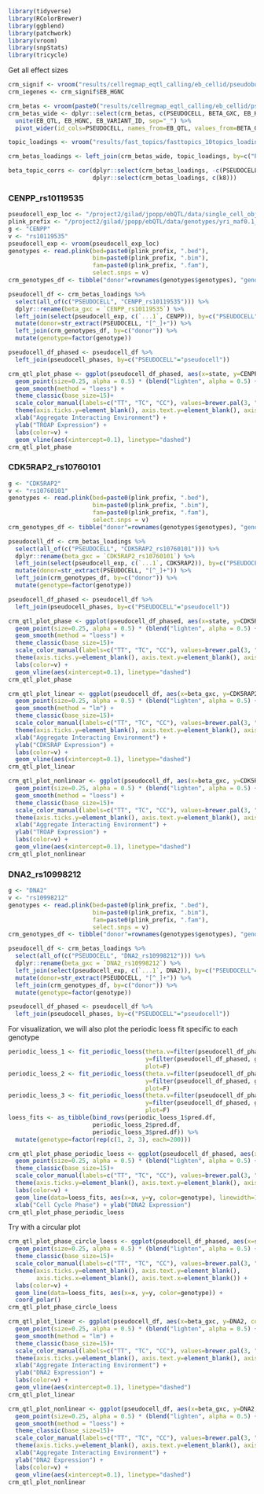 ```r
library(tidyverse)
library(RColorBrewer)
library(ggblend)
library(patchwork)
library(vroom)
library(snpStats)
library(tricycle)
```

Get all effect sizes
```r
crm_signif <- vroom("results/cellregmap_eqtl_calling/eb_cellid/pseudobulk_tmm/basic/all_genes_merged.mash-signif.fasttopics_10topics.cellregmap.sighits.tsv")
crm_iegenes <- crm_signif$EB_HGNC

crm_betas <- vroom(paste0("results/cellregmap_eqtl_calling/eb_cellid/pseudobulk_tmm/basic/mash-signif.fasttopics_10topics.", crm_iegenes, ".cellregmap.betas.tsv"))
crm_betas_wide <- dplyr::select(crm_betas, c(PSEUDOCELL, BETA_GXC, EB_HGNC, EB_VARIANT_ID)) %>%
  unite(EB_QTL, EB_HGNC, EB_VARIANT_ID, sep="_") %>%
  pivot_wider(id_cols=PSEUDOCELL, names_from=EB_QTL, values_from=BETA_GXC)

topic_loadings <- vroom("results/fast_topics/fasttopics_10topics_loadings.tsv")

crm_betas_loadings <- left_join(crm_betas_wide, topic_loadings, by=c("PSEUDOCELL"="pseudocell"))

beta_topic_corrs <- cor(dplyr::select(crm_betas_loadings, -c(PSEUDOCELL, paste0("k", seq(10)))),
                        dplyr::select(crm_betas_loadings, c(k8)))
```

### CENPP_rs10119535
```r
pseudocell_exp_loc <- "/project2/gilad/jpopp/ebQTL/data/single_cell_objects/eb_pseudocells_normalized.tsv"
plink_prefix <- "/project2/gilad/jpopp/ebQTL/data/genotypes/yri_maf0.1_all.hg38"
g <- "CENPP"
v <- "rs10119535"
pseudocell_exp <- vroom(pseudocell_exp_loc)
genotypes <- read.plink(bed=paste0(plink_prefix, ".bed"),
                        bim=paste0(plink_prefix, ".bim"),
                        fam=paste0(plink_prefix, ".fam"),
                        select.snps = v)
crm_genotypes_df <- tibble("donor"=rownames(genotypes$genotypes), "genotype"=as.numeric(genotypes$genotypes))

pseudocell_df <- crm_betas_loadings %>%
  select(all_of(c("PSEUDOCELL", "CENPP_rs10119535"))) %>% 
  dplyr::rename(beta_gxc = `CENPP_rs10119535`) %>%
  left_join(select(pseudocell_exp, c(`...1`, CENPP)), by=c("PSEUDOCELL"="...1")) %>%
  mutate(donor=str_extract(PSEUDOCELL, "[^_]+")) %>%
  left_join(crm_genotypes_df, by=c("donor")) %>%
  mutate(genotype=factor(genotype))

pseudocell_df_phased <- pseudocell_df %>% 
  left_join(pseudocell_phases, by=c("PSEUDOCELL"="pseudocell"))

crm_qtl_plot_phase <- ggplot(pseudocell_df_phased, aes(x=state, y=CENPP, color=genotype)) +
  geom_point(size=0.25, alpha = 0.5) * (blend("lighten", alpha = 0.5) + blend("multiply", alpha = 0.1)) +
  geom_smooth(method = "loess") +
  theme_classic(base_size=15)+
  scale_color_manual(labels=c("TT", "TC", "CC"), values=brewer.pal(3, "Set1")) +
  theme(axis.ticks.y=element_blank(), axis.text.y=element_blank(), axis.ticks.x=element_blank(), axis.text.x=element_blank()) +
  xlab("Aggregate Interacting Environment") +
  ylab("TROAP Expression") +
  labs(color=v) +
  geom_vline(aes(xintercept=0.1), linetype="dashed")
crm_qtl_plot_phase
```
### CDK5RAP2_rs10760101
```r
g <- "CDK5RAP2"
v <- "rs10760101"
genotypes <- read.plink(bed=paste0(plink_prefix, ".bed"),
                        bim=paste0(plink_prefix, ".bim"),
                        fam=paste0(plink_prefix, ".fam"),
                        select.snps = v)
crm_genotypes_df <- tibble("donor"=rownames(genotypes$genotypes), "genotype"=as.numeric(genotypes$genotypes))

pseudocell_df <- crm_betas_loadings %>%
  select(all_of(c("PSEUDOCELL", "CDK5RAP2_rs10760101"))) %>% 
  dplyr::rename(beta_gxc = `CDK5RAP2_rs10760101`) %>%
  left_join(select(pseudocell_exp, c(`...1`, CDK5RAP2)), by=c("PSEUDOCELL"="...1")) %>%
  mutate(donor=str_extract(PSEUDOCELL, "[^_]+")) %>%
  left_join(crm_genotypes_df, by=c("donor")) %>%
  mutate(genotype=factor(genotype))

pseudocell_df_phased <- pseudocell_df %>% 
  left_join(pseudocell_phases, by=c("PSEUDOCELL"="pseudocell"))

crm_qtl_plot_phase <- ggplot(pseudocell_df_phased, aes(x=state, y=CDK5RAP2, color=genotype)) +
  geom_point(size=0.25, alpha = 0.5) * (blend("lighten", alpha = 0.5) + blend("multiply", alpha = 0.1)) +
  geom_smooth(method = "loess") +
  theme_classic(base_size=15)+
  scale_color_manual(labels=c("TT", "TC", "CC"), values=brewer.pal(3, "Set1")) +
  theme(axis.ticks.y=element_blank(), axis.text.y=element_blank(), axis.ticks.x=element_blank(), axis.text.x=element_blank()) +
  labs(color=v) +
  geom_vline(aes(xintercept=0.1), linetype="dashed")
crm_qtl_plot_phase
```
```r
crm_qtl_plot_linear <- ggplot(pseudocell_df, aes(x=beta_gxc, y=CDK5RAP2, color=genotype)) +
  geom_point(size=0.25, alpha = 0.5) * (blend("lighten", alpha = 0.5) + blend("multiply", alpha = 0.1)) +
  geom_smooth(method = "lm") +
  theme_classic(base_size=15)+
  scale_color_manual(labels=c("TT", "TC", "CC"), values=brewer.pal(3, "Set1")) +
  theme(axis.ticks.y=element_blank(), axis.text.y=element_blank(), axis.ticks.x=element_blank(), axis.text.x=element_blank()) +
  xlab("Aggregate Interacting Environment") +
  ylab("CDK5RAP Expression") +
  labs(color=v) +
  geom_vline(aes(xintercept=0.1), linetype="dashed")
crm_qtl_plot_linear

crm_qtl_plot_nonlinear <- ggplot(pseudocell_df, aes(x=beta_gxc, y=CDK5RAP2, color=genotype)) +
  geom_point(size=0.25, alpha = 0.5) * (blend("lighten", alpha = 0.5) + blend("multiply", alpha = 0.1)) +
  geom_smooth(method = "loess") +
  theme_classic(base_size=15)+
  scale_color_manual(labels=c("TT", "TC", "CC"), values=brewer.pal(3, "Set1")) +
  theme(axis.ticks.y=element_blank(), axis.text.y=element_blank(), axis.ticks.x=element_blank(), axis.text.x=element_blank()) +
  xlab("Aggregate Interacting Environment") +
  ylab("TROAP Expression") +
  labs(color=v) +
  geom_vline(aes(xintercept=0.1), linetype="dashed")
crm_qtl_plot_nonlinear
```

### DNA2_rs10998212
```r
g <- "DNA2"
v <- "rs10998212"
genotypes <- read.plink(bed=paste0(plink_prefix, ".bed"),
                        bim=paste0(plink_prefix, ".bim"),
                        fam=paste0(plink_prefix, ".fam"),
                        select.snps = v)
crm_genotypes_df <- tibble("donor"=rownames(genotypes$genotypes), "genotype"=as.numeric(genotypes$genotypes))

pseudocell_df <- crm_betas_loadings %>%
  select(all_of(c("PSEUDOCELL", "DNA2_rs10998212"))) %>% 
  dplyr::rename(beta_gxc = `DNA2_rs10998212`) %>%
  left_join(select(pseudocell_exp, c(`...1`, DNA2)), by=c("PSEUDOCELL"="...1")) %>%
  mutate(donor=str_extract(PSEUDOCELL, "[^_]+")) %>%
  left_join(crm_genotypes_df, by=c("donor")) %>%
  mutate(genotype=factor(genotype))

pseudocell_df_phased <- pseudocell_df %>% 
  left_join(pseudocell_phases, by=c("PSEUDOCELL"="pseudocell"))
```

For visualization, we will also plot the periodic loess fit specific to each genotype
```r
periodic_loess_1 <- fit_periodic_loess(theta.v=filter(pseudocell_df_phased, genotype==1)$state,
                                       y=filter(pseudocell_df_phased, genotype==1)$DNA2,
                                       plot=F)
periodic_loess_2 <- fit_periodic_loess(theta.v=filter(pseudocell_df_phased, genotype==2)$state,
                                       y=filter(pseudocell_df_phased, genotype==2)$DNA2,
                                       plot=F)
periodic_loess_3 <- fit_periodic_loess(theta.v=filter(pseudocell_df_phased, genotype==3)$state,
                                       y=filter(pseudocell_df_phased, genotype==3)$DNA2,
                                       plot=F)
loess_fits <- as_tibble(bind_rows(periodic_loess_1$pred.df,
                        periodic_loess_2$pred.df,
                        periodic_loess_3$pred.df)) %>%
  mutate(genotype=factor(rep(c(1, 2, 3), each=200)))
```

```r
crm_qtl_plot_phase_periodic_loess <- ggplot(pseudocell_df_phased, aes(x=state, y=DNA2, color=genotype)) +
  geom_point(size=0.25, alpha = 0.5) * (blend("lighten", alpha = 0.5) + blend("multiply", alpha = 0.1)) +
  theme_classic(base_size=15)+
  scale_color_manual(labels=c("TT", "TC", "CC"), values=brewer.pal(3, "Set1")) +
  theme(axis.ticks.y=element_blank(), axis.text.y=element_blank(), axis.ticks.x=element_blank(), axis.text.x=element_blank()) +
  labs(color=v) +
  geom_line(data=loess_fits, aes(x=x, y=y, color=genotype), linewidth=1.2) +
  xlab("Cell Cycle Phase") + ylab("DNA2 Expression")
crm_qtl_plot_phase_periodic_loess
```
Try with a circular plot
```r
crm_qtl_plot_phase_circle_loess <- ggplot(pseudocell_df_phased, aes(x=state, y=DNA2, color=genotype)) +
  geom_point(size=0.25, alpha = 0.5) * (blend("lighten", alpha = 0.5) + blend("multiply", alpha = 0.1)) +
  theme_classic(base_size=15)+
  scale_color_manual(labels=c("TT", "TC", "CC"), values=brewer.pal(3, "Set1")) +
  theme(axis.ticks.y=element_blank(), axis.text.y=element_blank(),
        axis.ticks.x=element_blank(), axis.text.x=element_blank()) +
  labs(color=v) +
  geom_line(data=loess_fits, aes(x=x, y=y, color=genotype)) +
  coord_polar()
crm_qtl_plot_phase_circle_loess
```



```r
crm_qtl_plot_linear <- ggplot(pseudocell_df, aes(x=beta_gxc, y=DNA2, color=genotype)) +
  geom_point(size=0.25, alpha = 0.5) * (blend("lighten", alpha = 0.5) + blend("multiply", alpha = 0.1)) +
  geom_smooth(method = "lm") +
  theme_classic(base_size=15)+
  scale_color_manual(labels=c("TT", "TC", "CC"), values=brewer.pal(3, "Set1")) +
  theme(axis.ticks.y=element_blank(), axis.text.y=element_blank(), axis.ticks.x=element_blank(), axis.text.x=element_blank()) +
  xlab("Aggregate Interacting Environment") +
  ylab("DNA2 Expression") +
  labs(color=v) +
  geom_vline(aes(xintercept=0.1), linetype="dashed")
crm_qtl_plot_linear

crm_qtl_plot_nonlinear <- ggplot(pseudocell_df, aes(x=beta_gxc, y=DNA2, color=genotype)) +
  geom_point(size=0.25, alpha = 0.5) * (blend("lighten", alpha = 0.5) + blend("multiply", alpha = 0.1)) +
  geom_smooth(method = "loess") +
  theme_classic(base_size=15)+
  scale_color_manual(labels=c("TT", "TC", "CC"), values=brewer.pal(3, "Set1")) +
  theme(axis.ticks.y=element_blank(), axis.text.y=element_blank(), axis.ticks.x=element_blank(), axis.text.x=element_blank()) +
  xlab("Aggregate Interacting Environment") +
  ylab("DNA2 Expression") +
  labs(color=v) +
  geom_vline(aes(xintercept=0.1), linetype="dashed")
crm_qtl_plot_nonlinear
```

